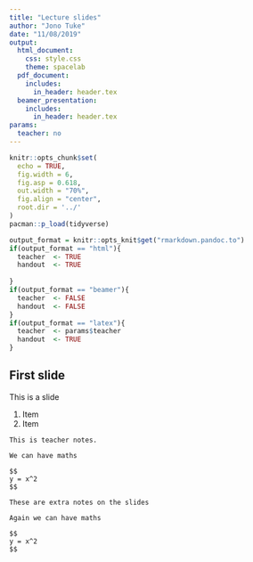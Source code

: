 ```yaml
---
title: "Lecture slides"
author: "Jono Tuke"
date: "11/08/2019"
output:
  html_document: 
    css: style.css
    theme: spacelab
  pdf_document:
    includes:
      in_header: header.tex
  beamer_presentation:
    includes:
      in_header: header.tex
params: 
  teacher: no
---
```


```r
knitr::opts_chunk$set(
  echo = TRUE, 
  fig.width = 6, 
  fig.asp = 0.618, 
  out.width = "70%",
  fig.align = "center", 
  root.dir = '../'
)
pacman::p_load(tidyverse)
```


```r
output_format = knitr::opts_knit$get("rmarkdown.pandoc.to")
if(output_format == "html"){
  teacher  <- TRUE
  handout  <- TRUE
  
}
if(output_format == "beamer"){
  teacher  <- FALSE
  handout  <- FALSE
}
if(output_format == "latex"){
  teacher  <- params$teacher
  handout  <- TRUE
}
```

## First slide

This is a slide

1. Item
2. Item

```block
This is teacher notes. 

We can have maths

$$
y = x^2
$$
```

```block
These are extra notes on the slides

Again we can have maths

$$
y = x^2
$$
```
